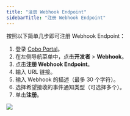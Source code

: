 ```yaml
---
title: "注册 Webhook Endpoint"
sidebarTitle: "注册 Webhook Endpoint"
---
```


按照以下简单几步即可注册 Webhook Endpoint：

1. 登录 [Cobo Portal](https://portal.cobo.com/login)。
2. 在左侧导航菜单中，点击**开发者** > **Webhook**。
3. 点击**注册 Webhook Endpoint**。
4. 输入 URL 链接。
5. 输入 Webhook 的描述（最多 30 个字符）。
6. 选择希望接收的事件通知类型（可选择多个）。
7. 单击**注册**。

<img src="/cn/images/developer-console/register_webhook_endpoint.png" className="screenshot_modal"/>